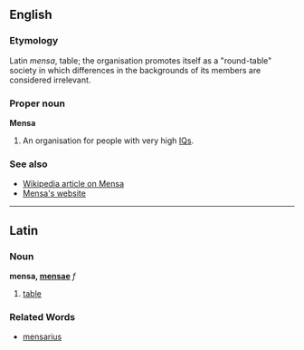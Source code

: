 ==English==
===Etymology===
Latin ''mensa'', table; the organisation promotes itself as a "round-table" society in which differences in the backgrounds of its members are considered irrelevant.

===Proper noun===
'''Mensa'''

#An organisation for people with very high [[IQ]]s.

===See also===
*[[w:Mensa International|Wikipedia article on Mensa]]
*[http://www.mensa.org/home.php Mensa's website]

----
==Latin==
===Noun===
'''mensa, [[Wiktionary Appendix:Latin first declension|mensae]]''' ''f''

#[[table]]

===Related Words===
*[[mensarius]]